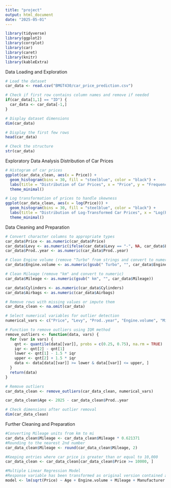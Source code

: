 ```yaml
---
title: "project"
output: html_document
date: "2025-05-01"
---
```


```r
library(tidyverse)
library(ggplot2)
library(corrplot)
library(car)
library(caret)
library(knitr)
library(kableExtra)
```

Data Loading and Exploration
```r
# Load the dataset
car_data <- read.csv("BMGT430/car_price_prediction.csv")

# Check if first row contains column names and remove if needed
if(car_data[1,1] == "ID") {
  car_data <- car_data[-1,]
}

# Display dataset dimensions
dim(car_data)

# Display the first few rows
head(car_data)

# Check the structure
str(car_data)
```

Exploratory Data Analysis
Distribution of Car Prices
```r
# Histogram of car prices
ggplot(car_data_clean, aes(x = Price)) +
  geom_histogram(bins = 30, fill = "steelblue", color = "black") +
  labs(title = "Distribution of Car Prices", x = "Price", y = "Frequency") +
  theme_minimal()

# Log transformation of prices to handle skewness
ggplot(car_data_clean, aes(x = log(Price))) +
  geom_histogram(bins = 30, fill = "steelblue", color = "black") +
  labs(title = "Distribution of Log-Transformed Car Prices", x = "Log(Price)", y = "Frequency") +
  theme_minimal()

```
Data Cleaning and Preparation
```r
# Convert character columns to appropriate types
car_data$Price <- as.numeric(car_data$Price)
car_data$Levy <- as.numeric(ifelse(car_data$Levy == "-", NA, car_data$Levy))
car_data$Prod..year <- as.numeric(car_data$Prod..year)

# Clean Engine volume (remove "Turbo" from strings and convert to numeric)
car_data$Engine.volume <- as.numeric(gsub(" Turbo", "", car_data$Engine.volume))

# Clean Mileage (remove "km" and convert to numeric)
car_data$Mileage <- as.numeric(gsub(" km", "", car_data$Mileage))

car_data$Cylinders <- as.numeric(car_data$Cylinders)
car_data$Airbags <- as.numeric(car_data$Airbags)

# Remove rows with missing values or impute them
car_data_clean <- na.omit(car_data)

# Select numerical variables for outlier detection
numerical_vars <- c("Price", "Levy", "Prod..year", "Engine.volume", "Mileage", "Cylinders", "Airbags")

# Function to remove outliers using IQR method
remove_outliers <- function(data, vars) {
  for (var in vars) {
    qnt <- quantile(data[[var]], probs = c(0.25, 0.75), na.rm = TRUE)
    iqr <- qnt[2] - qnt[1]
    lower <- qnt[1] - 1.5 * iqr
    upper <- qnt[2] + 1.5 * iqr
    data <- data[data[[var]] >= lower & data[[var]] <= upper, ]
  }
  return(data)
}

# Remove outliers
car_data_clean <- remove_outliers(car_data_clean, numerical_vars)

car_data_clean$Age <- 2025 - car_data_clean$Prod..year

# Check dimensions after outlier removal
dim(car_data_clean)
```
Further Cleaning and Preparation
```r
#Converting Mileage units from km to mi
car_data_clean$Mileage <- car_data_clean$Mileage * 0.621371
#Rounding to the nearest 2nd number
car_data_clean$Mileage <- round(car_data_clean$Mileage, 2)

#Keeping entries where car price is greater than or equal to 10,000
car_data_clean <- car_data_clean[car_data_clean$Price >= 10000, ]

```

```r
#Multiple Linear Regression Model
#Response variable has been transformed as original version contained a left skew
model <- lm(sqrt(Price) ~ Age + Engine.volume + Mileage + Manufacturer + Category + Leather.interior + Fuel.type + Gear.box.type + Drive.wheels + Wheel + Color + Airbags, data = car_data_clean)
```
